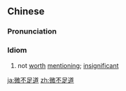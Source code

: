 ==Chinese==
{{zh-forms|type=121}}

===Pronunciation===
{{zh-pron
|m=微不zúdào
|c=mei4 bat1 zuk1 dou6
|cat=cy
}}

===Idiom===
{{zh-idiom}}

# not [[worth]] [[mentioning]]; [[insignificant]]

[[ja:微不足道]]
[[zh:微不足道]]